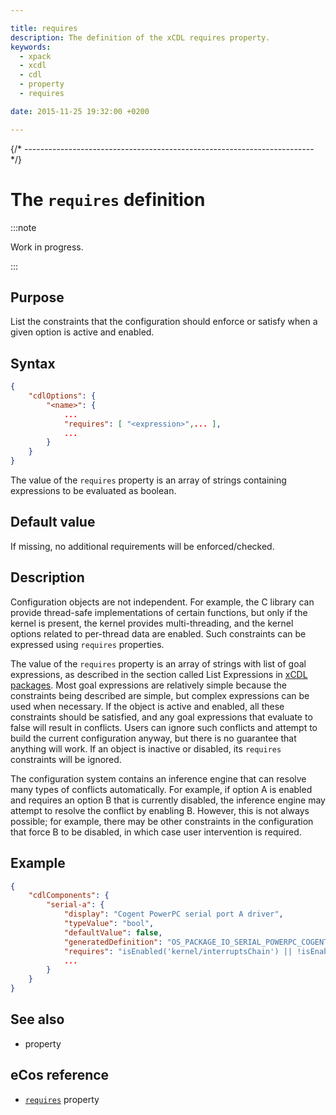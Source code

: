 ```yaml
---

title: requires
description: The definition of the xCDL requires property.
keywords:
  - xpack
  - xcdl
  - cdl
  - property
  - requires

date: 2015-11-25 19:32:00 +0200

---
```



{/* ------------------------------------------------------------------------ */}

# The `requires` definition

:::note

Work in progress.

:::

## Purpose

List the constraints that the configuration should enforce or satisfy when a given option is active and enabled.

## Syntax

```json {5}
{
    "cdlOptions": {
        "<name>": {
            ...
            "requires": [ "<expression>",... ],
            ...
        }
    }
}
```

The value of the `requires` property is an array of strings containing expressions to be evaluated as boolean.

## Default value

If missing, no additional requirements will be enforced/checked.

## Description

Configuration objects are not independent. For example, the C library can provide thread-safe implementations of certain functions, but only if the kernel is present, the kernel provides multi-threading, and the kernel options related to per-thread data are enabled. Such constraints can be expressed using `requires` properties.

The value of the `requires` property is an array of strings with list of goal expressions, as described in the section called List Expressions in [xCDL packages](/docs/guide/packages/). Most goal expressions are relatively simple because the constraints being described are simple, but complex expressions can be used when necessary. If the object is active and enabled, all these constraints should be satisfied, and any goal expressions that evaluate to false will result in conflicts. Users can ignore such conflicts and attempt to build the current configuration anyway, but there is no guarantee that anything will work. If an object is inactive or disabled, its `requires` constraints will be ignored.

The configuration system contains an inference engine that can resolve many types of conflicts automatically. For example, if option A is enabled and requires an option B that is currently disabled, the inference engine may attempt to resolve the conflict by enabling B. However, this is not always possible; for example, there may be other constraints in the configuration that force B to be disabled, in which case user intervention is required.

## Example

```json
{
    "cdlComponents": {
        "serial-a": {
            "display": "Cogent PowerPC serial port A driver",
            "typeValue": "bool",
            "defaultValue": false,
            "generatedDefinition": "OS_PACKAGE_IO_SERIAL_POWERPC_COGENT_SERIAL_A",
            "requires": "isEnabled('kernel/interruptsChain') || !isEnabled('io/serial/powerpc/cogent/serialB')",
            ...
        }
    }
}
```

## See also

- <MetadataObjectPropertyLink name="activeIf" /> property

## eCos reference

- [`requires`](https://ecos.sourceware.org/docs-latest/cdl-guide/ref.requires.html) property
